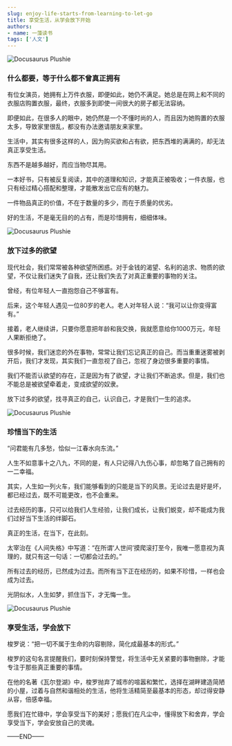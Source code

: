 ```yaml
---
slug: enjoy-life-starts-from-learning-to-let-go
title: 享受生活，从学会放下开始
authors:
- name: 一藻读书
tags: ['人文']
---
```



![Docusaurus Plushie](./1.jpg)


<div style={{textAlign: 'center', color: '#FF8C00'}}>  
  <h3>什么都要，等于什么都不曾真正拥有</h3>
</div>

有位女演员，她拥有上万件衣服，即便如此，她仍不满足。她总是在网上和不同的衣服店购置衣服，最终，衣服多到即使一间很大的房子都无法容纳。

即便如此，在很多人的眼中，她仍然是一个不懂时尚的人，而且因为她购置的衣服太多，导致家里很乱，都没有办法邀请朋友来家里。

生活中，其实有很多这样的人，因为购买欲和占有欲，把东西堆的满满的，却无法真正享受生活。

东西不是越多越好，而应当物尽其用。

一本好书，只有被反复阅读，其中的道理和知识，才能真正被吸收；一件衣服，也只有经过精心搭配和整理，才能散发出它应有的魅力。

一件物品真正的价值，不在于数量的多少，而在于质量的优劣。

好的生活，不是毫无目的的占有，而是珍惜拥有，细细体味。

![Docusaurus Plushie](./2.jpg)

<div style={{textAlign: 'center', color: '#FF8C00'}}>  
  <h3>放下过多的欲望</h3>
</div>

现代社会，我们常常被各种欲望所困惑。对于金钱的渴望、名利的追求、物质的欲望，不仅让我们迷失了自我，还让我们失去了对真正重要的事物的关注。

曾经，有位年轻人一直抱怨自己不够富有。

后来，这个年轻人遇见一位80岁的老人。老人对年轻人说：“我可以让你变得富有。”

接着，老人继续讲，只要你愿意把年龄和我交换，我就愿意给你1000万元，年轻人果断拒绝了。

很多时候，我们迷恋的外在事物，常常让我们忘记真正的自己。而当重重迷雾被剥开后，我们才发现，其实我们一直忽视了自己，忽视了身边很多重要的事情。

我们不能否认欲望的存在，正是因为有了欲望，才让我们不断追求。但是，我们也不能总是被欲望牵着走，变成欲望的奴隶。

放下过多的欲望，找寻真正的自己，认识自己，才是我们一生的追求。


![Docusaurus Plushie](./3.jpg)

<div style={{textAlign: 'center', color: '#FF8C00'}}>  
  <h3>珍惜当下的生活</h3>
</div>

“问君能有几多愁，恰似一江春水向东流。”

人生不如意事十之八九，不同的是，有人只记得八九伤心事，却忽略了自己拥有的一二幸福。

其实，人生如一列火车，我们能够看到的只能是当下的风景。无论过去是好是坏，都已经过去，既不可能更改，也不会重来。

过去经历的事，只可以给我们人生经验，让我们成长，让我们蜕变，却不能成为我们过好当下生活的绊脚石。

真正的生活，在当下，在此刻。

太宰治在《人间失格》中写道：“在所谓‘人世间’摸爬滚打至今，我唯一愿意视为真理的，就只有这一句话：一切都会过去的。”

所有过去的经历，已然成为过去。而所有当下正在经历的，如果不珍惜，一样也会成为过去。

光阴似水，人生如梦，抓住当下，才无悔一生。


![Docusaurus Plushie](./4.jpg)

<div style={{textAlign: 'center', color: '#FF8C00'}}>  
  <h3>享受生活，学会放下</h3>
</div>

梭罗说：“把一切不属于生命的内容剔除，简化成最基本的形式。”

梭罗的这句名言提醒我们，要时刻保持警觉，将生活中无关紧要的事物删除，才能专注于那些真正重要的事情。

在他的名著《瓦尔登湖》中，梭罗抛弃了城市的喧嚣和繁忙，选择在湖畔建造简陋的小屋，过着与自然和谐相处的生活，他将生活精简至最基本的形态，却过得安静从容，倍感幸福。

愿我们在忙碌中，学会享受当下的美好；愿我们在凡尘中，懂得放下和舍弃，学会享受当下，学会安放自己的灵魂。





——END——